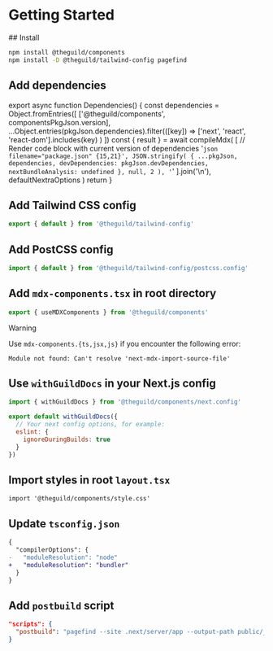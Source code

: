 
# Getting Started

<Steps>
## Install

```sh npm2yarn
npm install @theguild/components
npm install -D @theguild/tailwind-config pagefind
```

## Add dependencies

export async function Dependencies() {
  const dependencies = Object.fromEntries([
    ['@theguild/components', componentsPkgJson.version],
    ...Object.entries(pkgJson.dependencies).filter(([key]) =>
      ['next', 'react', 'react-dom'].includes(key)
    )
  ])
  const { result } = await compileMdx(
    [
      // Render code block with current version of dependencies
      '```json filename="package.json" {15,21}',
      JSON.stringify(
        {
          ...pkgJson,
          dependencies,
          devDependencies: pkgJson.devDependencies,
          nextBundleAnalysis: undefined
        },
        null,
        2
      ),
      '```'
    ].join('\n'),
    defaultNextraOptions
  )
  return <MDXRemote compiledSource={result} />
}

<Dependencies />

## Add Tailwind CSS config

```ts filename="tailwind.config.ts"
export { default } from '@theguild/tailwind-config'
```

## Add PostCSS config

```js filename="postcss.config.js"
import { default } from '@theguild/tailwind-config/postcss.config'
```

## Add `mdx-components.tsx` in root directory

```ts filename="mdx-components.tsx"
export { useMDXComponents } from '@theguild/components'
```

> [!WARNING]
>
> Use `mdx-components.{ts,jsx,js}` if you encounter the following error:
>
> ```
> Module not found: Can't resolve 'next-mdx-import-source-file'
> ```

## Use `withGuildDocs` in your Next.js config

```js filename="next.config.ts" /withGuildDocs/
import { withGuildDocs } from '@theguild/components/next.config'

export default withGuildDocs({
  // Your next config options, for example:
  eslint: {
    ignoreDuringBuilds: true
  }
})
```

## Import styles in root `layout.tsx`

```tsx filename="src/pages/_app.tsx" {3}
import '@theguild/components/style.css'
```

## Update `tsconfig.json`

```diff filename="tsconfig.json"
{
  "compilerOptions": {
-   "moduleResolution": "node"
+   "moduleResolution": "bundler"
  }
}
```

## Add `postbuild` script

```json filename="package.json"
"scripts": {
  "postbuild": "pagefind --site .next/server/app --output-path public/_pagefind"
}
```

</Steps>
